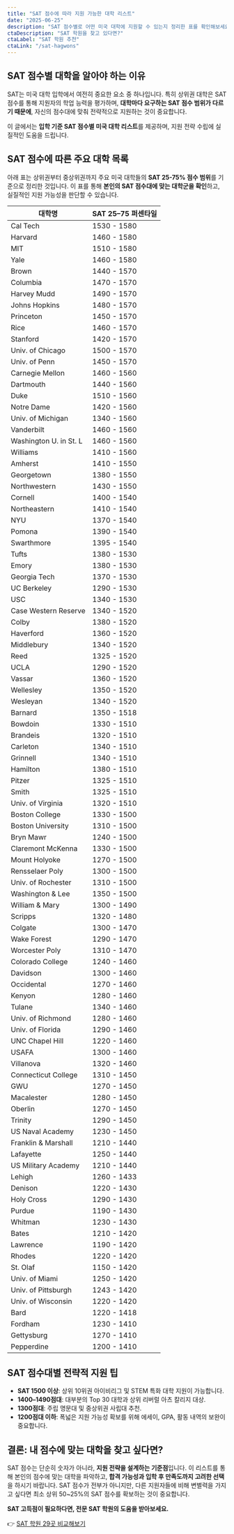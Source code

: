 ```yaml
---
title: "SAT 점수에 따라 지원 가능한 대학 리스트"
date: "2025-06-25"
description: "SAT 점수별로 어떤 미국 대학에 지원할 수 있는지 정리한 표를 확인해보세요. 점수대에 맞춘 전략적 지원이 합격률을 높입니다."
ctaDescription: "SAT 학원을 찾고 있다면?"
ctaLabel: "SAT 학원 추천"
ctaLink: "/sat-hagwons"
---
```


## SAT 점수별 대학을 알아야 하는 이유

SAT는 미국 대학 입학에서 여전히 중요한 요소 중 하나입니다. 특히 상위권 대학은 SAT 점수를 통해 지원자의 학업 능력을 평가하며, **대학마다 요구하는 SAT 점수 범위가 다르기 때문에**, 자신의 점수대에 맞춰 전략적으로 지원하는 것이 중요합니다.

이 글에서는 **입학 기준 SAT 점수별 미국 대학 리스트**를 제공하며, 지원 전략 수립에 실질적인 도움을 드립니다.

## SAT 점수에 따른 주요 대학 목록

아래 표는 상위권부터 중상위권까지 주요 미국 대학들의 **SAT 25-75% 점수 범위**를 기준으로 정리한 것입니다. 이 표를 통해 **본인의 SAT 점수대에 맞는 대학군을 확인**하고, 실질적인 지원 가능성을 판단할 수 있습니다.

| 대학명 | SAT 25–75 퍼센타일 |
|--------|--------------------|
| Cal Tech | 1530 - 1580 |
| Harvard | 1460 - 1580 |
| MIT | 1510 - 1580 |
| Yale | 1460 - 1580 |
| Brown | 1440 - 1570 |
| Columbia | 1470 - 1570 |
| Harvey Mudd | 1490 - 1570 |
| Johns Hopkins | 1480 - 1570 |
| Princeton | 1450 - 1570 |
| Rice | 1460 - 1570 |
| Stanford | 1420 - 1570 |
| Univ. of Chicago | 1500 - 1570 |
| Univ. of Penn | 1450 - 1570 |
| Carnegie Mellon | 1460 - 1560 |
| Dartmouth | 1440 - 1560 |
| Duke | 1510 - 1560 |
| Notre Dame | 1420 - 1560 |
| Univ. of Michigan | 1340 - 1560 |
| Vanderbilt | 1460 - 1560 |
| Washington U. in St. L | 1460 - 1560 |
| Williams | 1410 - 1560 |
| Amherst | 1410 - 1550 |
| Georgetown | 1380 - 1550 |
| Northwestern | 1430 - 1550 |
| Cornell | 1400 - 1540 |
| Northeastern | 1410 - 1540 |
| NYU | 1370 - 1540 |
| Pomona | 1390 - 1540 |
| Swarthmore | 1395 - 1540 |
| Tufts | 1380 - 1530 |
| Emory | 1380 - 1530 |
| Georgia Tech | 1370 - 1530 |
| UC Berkeley | 1290 - 1530 |
| USC | 1340 - 1530 |
| Case Western Reserve | 1340 - 1520 |
| Colby | 1380 - 1520 |
| Haverford | 1360 - 1520 |
| Middlebury | 1340 - 1520 |
| Reed | 1325 - 1520 |
| UCLA | 1290 - 1520 |
| Vassar | 1360 - 1520 |
| Wellesley | 1350 - 1520 |
| Wesleyan | 1340 - 1520 |
| Barnard | 1350 - 1518 |
| Bowdoin | 1330 - 1510 |
| Brandeis | 1320 - 1510 |
| Carleton | 1340 - 1510 |
| Grinnell | 1340 - 1510 |
| Hamilton | 1380 - 1510 |
| Pitzer | 1325 - 1510 |
| Smith | 1325 - 1510 |
| Univ. of Virginia | 1320 - 1510 |
| Boston College | 1330 - 1500 |
| Boston University | 1310 - 1500 |
| Bryn Mawr | 1240 - 1500 |
| Claremont McKenna | 1330 - 1500 |
| Mount Holyoke | 1270 - 1500 |
| Rensselaer Poly | 1300 - 1500 |
| Univ. of Rochester | 1310 - 1500 |
| Washington & Lee | 1350 - 1500 |
| William & Mary | 1300 - 1490 |
| Scripps | 1320 - 1480 |
| Colgate | 1300 - 1470 |
| Wake Forest | 1290 - 1470 |
| Worcester Poly | 1310 - 1470 |
| Colorado College | 1240 - 1460 |
| Davidson | 1300 - 1460 |
| Occidental | 1270 - 1460 |
| Kenyon | 1280 - 1460 |
| Tulane | 1340 - 1460 |
| Univ. of Richmond | 1280 - 1460 |
| Univ. of Florida | 1290 - 1460 |
| UNC Chapel Hill | 1220 - 1460 |
| USAFA | 1300 - 1460 |
| Villanova | 1320 - 1460 |
| Connecticut College | 1310 - 1450 |
| GWU | 1270 - 1450 |
| Macalester | 1280 - 1450 |
| Oberlin | 1270 - 1450 |
| Trinity | 1290 - 1450 |
| US Naval Academy | 1230 - 1450 |
| Franklin & Marshall | 1210 - 1440 |
| Lafayette | 1250 - 1440 |
| US Military Academy | 1210 - 1440 |
| Lehigh | 1260 - 1433 |
| Denison | 1220 - 1430 |
| Holy Cross | 1290 - 1430 |
| Purdue | 1190 - 1430 |
| Whitman | 1230 - 1430 |
| Bates | 1210 - 1420 |
| Lawrence | 1190 - 1420 |
| Rhodes | 1220 - 1420 |
| St. Olaf | 1150 - 1420 |
| Univ. of Miami | 1250 - 1420 |
| Univ. of Pittsburgh | 1243 - 1420 |
| Univ. of Wisconsin | 1220 - 1420 |
| Bard | 1220 - 1418 |
| Fordham | 1230 - 1410 |
| Gettysburg | 1270 - 1410 |
| Pepperdine | 1200 - 1410 |

## SAT 점수대별 전략적 지원 팁

- **SAT 1500 이상**: 상위 10위권 아이비리그 및 STEM 특화 대학 지원이 가능합니다.
- **1400–1490점대**: 대부분의 Top 30 대학과 상위 리버럴 아츠 칼리지 대상.
- **1300점대**: 주립 명문대 및 중상위권 사립대 추천.
- **1200점대 이하**: 폭넓은 지원 가능성 확보를 위해 에세이, GPA, 활동 내역의 보완이 중요합니다.

## 결론: 내 점수에 맞는 대학을 찾고 싶다면?

SAT 점수는 단순히 숫자가 아니라, **지원 전략을 설계하는 기준점**입니다. 이 리스트를 통해 본인의 점수에 맞는 대학을 파악하고, **합격 가능성과 입학 후 만족도까지 고려한 선택**을 하시기 바랍니다.
SAT 점수가 전부가 아니지만, 다른 지원자들에 비해 변별력을 가지고 싶다면 최소 상위 50~25%의 SAT 점수를 확보하는 것이 중요합니다. 

**SAT 고득점이 필요하다면, 전문 SAT 학원의 도움을 받아보세요.**

👉 [SAT 학원 29곳 비교해보기](/sat-hagwons)


